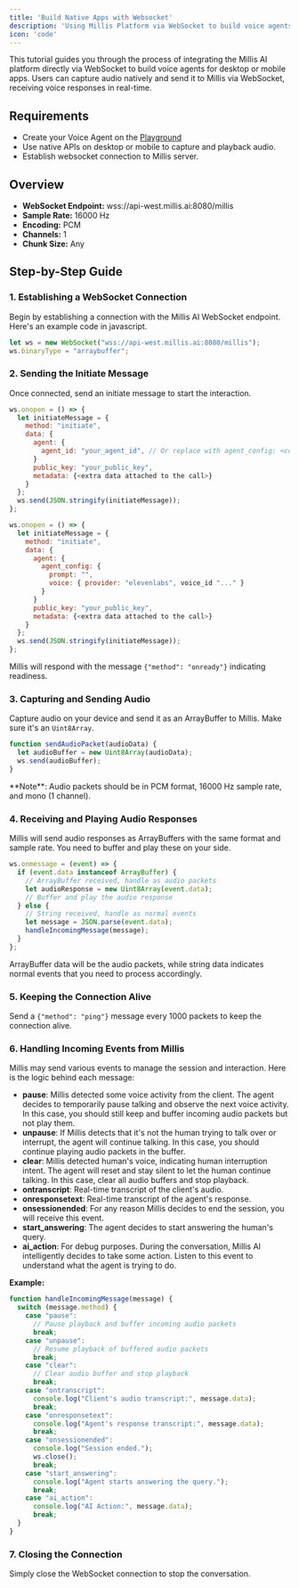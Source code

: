 ```yaml
---
title: 'Build Native Apps with Websocket'
description: 'Using Millis Platform via WebSocket to build voice agents on desktop and mobile'
icon: 'code'
---
```


This tutorial guides you through the process of integrating the Millis AI platform directly via WebSocket to build voice agents for desktop or mobile apps. Users can capture audio natively and send it to Millis via WebSocket, receiving voice responses in real-time.

## Requirements

- Create your Voice Agent on the [Playground](https://app.millis.ai/agents)
- Use native APIs on desktop or mobile to capture and playback audio.
- Establish websocket connection to Millis server.

## Overview

- **WebSocket Endpoint:** wss://api-west.millis.ai:8080/millis
- **Sample Rate:** 16000 Hz
- **Encoding:** PCM
- **Channels:** 1
- **Chunk Size:** Any

## Step-by-Step Guide

### 1. Establishing a WebSocket Connection
Begin by establishing a connection with the Millis AI WebSocket endpoint. Here's an example code in javascript.

```javascript
let ws = new WebSocket("wss://api-west.millis.ai:8080/millis");
ws.binaryType = "arraybuffer";
```

### 2. Sending the Initiate Message
Once connected, send an initiate message to start the interaction.
```javascript
ws.onopen = () => {
  let initiateMessage = {
    method: "initiate",
    data: {
      agent: {
        agent_id: "your_agent_id", // Or replace with agent_config: <config> for dynamic configuration
      }
      public_key: "your_public_key",
      metadata: {<extra data attached to the call>}
    }
  };
  ws.send(JSON.stringify(initiateMessage));
};
```

```javascript
ws.onopen = () => {
  let initiateMessage = {
    method: "initiate",
    data: {
      agent: {
        agent_config: {
          prompt: "",
          voice: { provider: "elevenlabs", voice_id "..." }
        }
      }
      public_key: "your_public_key",
      metadata: {<extra data attached to the call>}
    }
  };
  ws.send(JSON.stringify(initiateMessage));
};
```

Millis will respond with the message `{"method": "onready"}` indicating readiness.

### 3. Capturing and Sending Audio

Capture audio on your device and send it as an ArrayBuffer to Millis. Make sure it's an `Uint8Array`.

```javascript
function sendAudioPacket(audioData) {
  let audioBuffer = new Uint8Array(audioData);
  ws.send(audioBuffer);
}
```
<Tip>
**Note**: Audio packets should be in PCM format, 16000 Hz sample rate, and mono (1 channel).
</Tip>

### 4. Receiving and Playing Audio Responses

Millis will send audio responses as ArrayBuffers with the same format and sample rate. You need to buffer and play these on your side.

```javascript
ws.onmessage = (event) => {
  if (event.data instanceof ArrayBuffer) {
    // ArrayBuffer received, handle as audio packets
    let audioResponse = new Uint8Array(event.data);
    // Buffer and play the audio response
  } else {
    // String received, handle as normal events
    let message = JSON.parse(event.data);
    handleIncomingMessage(message);
  }
};
```
ArrayBuffer data will be the audio packets, while string data indicates normal events that you need to process accordingly.

### 5. Keeping the Connection Alive

Send a `{"method": "ping"}` message every 1000 packets to keep the connection alive.

### 6. Handling Incoming Events from Millis

Millis may send various events to manage the session and interaction. Here is the logic behind each message:

- **pause**: Millis detected some voice activity from the client. The agent decides to temporarily pause talking and observe the next voice activity. In this case, you should still keep and buffer incoming audio packets but not play them.
- **unpause**: If Millis detects that it's not the human trying to talk over or interrupt, the agent will continue talking. In this case, you should continue playing audio packets in the buffer.
- **clear**: Millis detected human's voice, indicating human interruption intent. The agent will reset and stay silent to let the human continue talking. In this case, clear all audio buffers and stop playback.
- **ontranscript**: Real-time transcript of the client's audio.
- **onresponsetext**: Real-time transcript of the agent's response.
- **onsessionended**: For any reason Millis decides to end the session, you will receive this event.
- **start_answering**: The agent decides to start answering the human's query.
- **ai_action**: For debug purposes. During the conversation, Millis AI intelligently decides to take some action. Listen to this event to understand what the agent is trying to do.

**Example:**
```javascript
function handleIncomingMessage(message) {
  switch (message.method) {
    case "pause":
      // Pause playback and buffer incoming audio packets
      break;
    case "unpause":
      // Resume playback of buffered audio packets
      break;
    case "clear":
      // Clear audio buffer and stop playback
      break;
    case "ontranscript":
      console.log("Client's audio transcript:", message.data);
      break;
    case "onresponsetext":
      console.log("Agent's response transcript:", message.data);
      break;
    case "onsessionended":
      console.log("Session ended.");
      ws.close();
      break;
    case "start_answering":
      console.log("Agent starts answering the query.");
      break;
    case "ai_action":
      console.log("AI Action:", message.data);
      break;
  }
}
```

### 7. Closing the Connection
Simply close the WebSocket connection to stop the conversation.
